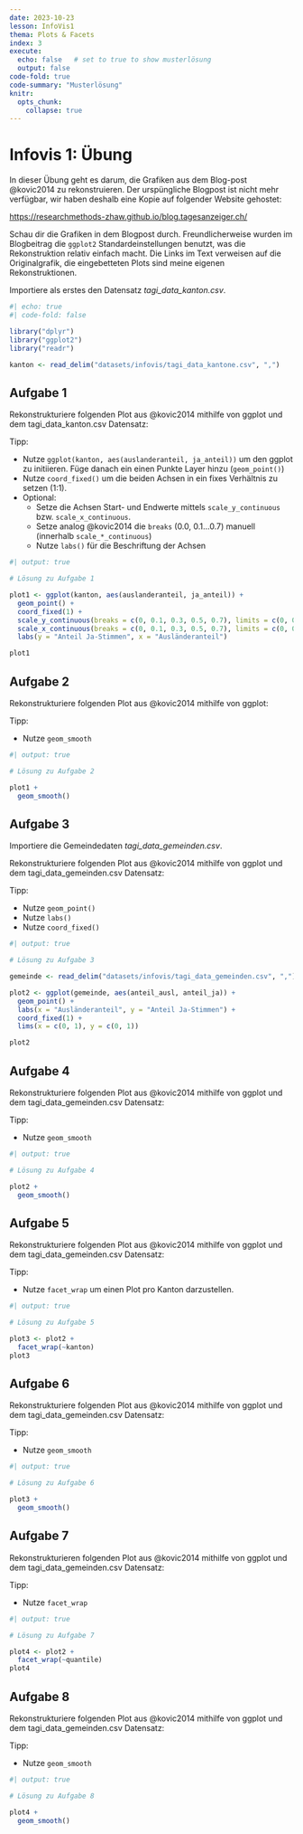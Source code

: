 ```yaml
---
date: 2023-10-23
lesson: InfoVis1
thema: Plots & Facets
index: 3
execute: 
  echo: false   # set to true to show musterlösung
  output: false
code-fold: true
code-summary: "Musterlösung"
knitr:
  opts_chunk: 
    collapse: true
---
```


# Infovis 1: Übung

In dieser Übung geht es darum, die Grafiken aus dem Blog-post @kovic2014 zu rekonstruieren. Der urspüngliche Blogpost ist nicht mehr verfügbar, wir haben deshalb eine Kopie auf folgender Website gehostet: 

<https://researchmethods-zhaw.github.io/blog.tagesanzeiger.ch/>

Schau dir die Grafiken in dem Blogpost durch. Freundlicherweise wurden im Blogbeitrag die `ggplot2` Standardeinstellungen benutzt, was die Rekonstruktion relativ einfach macht. Die Links im Text verweisen auf die Originalgrafik, die eingebetteten Plots sind meine eigenen Rekonstruktionen. 

Importiere als erstes den Datensatz *tagi_data_kanton.csv*.

```r
#| echo: true
#| code-fold: false

library("dplyr")
library("ggplot2")
library("readr")

kanton <- read_delim("datasets/infovis/tagi_data_kantone.csv", ",")
```

## Aufgabe 1

Rekonstrukturiere folgenden Plot aus @kovic2014 mithilfe von ggplot und dem tagi_data_kanton.csv Datensatz:

Tipp:

- Nutze `ggplot(kanton, aes(auslanderanteil, ja_anteil))` um den ggplot zu initiieren. Füge danach ein einen Punkte Layer hinzu (`geom_point()`)
- Nutze `coord_fixed()` um die beiden Achsen in ein fixes Verhältnis zu setzen (1:1).
- Optional: 
  - Setze die Achsen Start- und Endwerte mittels `scale_y_continuous` bzw. `scale_x_continuous`.
  - Setze analog @kovic2014 die `breaks` (0.0, 0.1...0.7) manuell (innerhalb `scale_*_continuous`)
  - Nutze `labs()` für die Beschriftung der Achsen

```r
#| output: true

# Lösung zu Aufgabe 1

plot1 <- ggplot(kanton, aes(auslanderanteil, ja_anteil)) +
  geom_point() +
  coord_fixed(1) +
  scale_y_continuous(breaks = c(0, 0.1, 0.3, 0.5, 0.7), limits = c(0, 0.7)) +
  scale_x_continuous(breaks = c(0, 0.1, 0.3, 0.5, 0.7), limits = c(0, 0.7)) +
  labs(y = "Anteil Ja-Stimmen", x = "Ausländeranteil")

plot1
```

## Aufgabe 2

Rekonstrukturiere folgenden Plot aus @kovic2014 mithilfe von ggplot:

Tipp:

- Nutze `geom_smooth`

```r
#| output: true

# Lösung zu Aufgabe 2

plot1 +
  geom_smooth()
```

## Aufgabe 3

Importiere die Gemeindedaten *tagi_data_gemeinden.csv*.

Rekonstrukturiere folgenden Plot aus @kovic2014 mithilfe von ggplot und dem tagi_data_gemeinden.csv Datensatz:

Tipp:

- Nutze `geom_point()` 
- Nutze `labs()`
- Nutze `coord_fixed()` 

```r
#| output: true

# Lösung zu Aufgabe 3

gemeinde <- read_delim("datasets/infovis/tagi_data_gemeinden.csv", ",")

plot2 <- ggplot(gemeinde, aes(anteil_ausl, anteil_ja)) +
  geom_point() +
  labs(x = "Ausländeranteil", y = "Anteil Ja-Stimmen") +
  coord_fixed(1) +
  lims(x = c(0, 1), y = c(0, 1))

plot2
```

## Aufgabe 4

Rekonstrukturiere folgenden Plot aus @kovic2014 mithilfe von ggplot und dem tagi_data_gemeinden.csv Datensatz:

Tipp:

- Nutze `geom_smooth`

```r
#| output: true

# Lösung zu Aufgabe 4

plot2 +
  geom_smooth()
```

## Aufgabe 5

Rekonstrukturiere folgenden Plot aus @kovic2014 mithilfe von ggplot und dem tagi_data_gemeinden.csv Datensatz:

Tipp:

- Nutze `facet_wrap` um einen Plot pro Kanton darzustellen.

```r
#| output: true

# Lösung zu Aufgabe 5

plot3 <- plot2 +
  facet_wrap(~kanton)
plot3
```

## Aufgabe 6

Rekonstrukturiere folgenden Plot aus @kovic2014 mithilfe von ggplot und dem tagi_data_gemeinden.csv Datensatz:

Tipp:

- Nutze `geom_smooth`

```r
#| output: true

# Lösung zu Aufgabe 6

plot3 +
  geom_smooth()
```


## Aufgabe 7

Rekonstrukturieren folgenden Plot aus @kovic2014 mithilfe von ggplot und dem tagi_data_gemeinden.csv Datensatz:

Tipp:

- Nutze `facet_wrap`

```r
#| output: true

# Lösung zu Aufgabe 7

plot4 <- plot2 +
  facet_wrap(~quantile)
plot4
```

## Aufgabe 8

Rekonstrukturiere folgenden Plot aus @kovic2014 mithilfe von ggplot und dem tagi_data_gemeinden.csv Datensatz:

Tipp:

- Nutze `geom_smooth`

```r
#| output: true

# Lösung zu Aufgabe 8

plot4 +
  geom_smooth()
```
